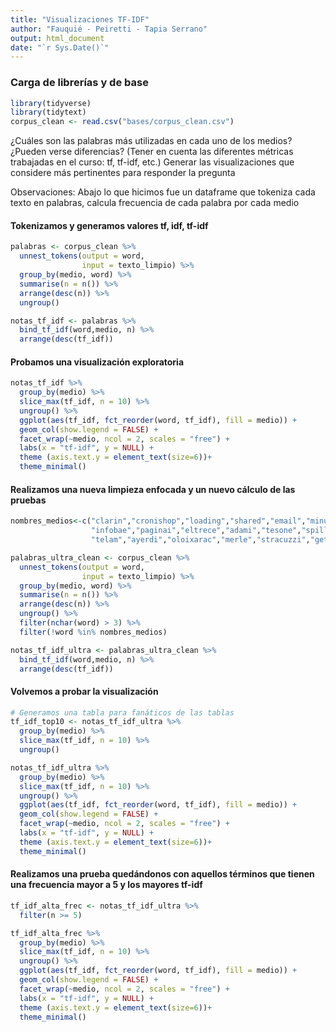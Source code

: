 ```yaml
---
title: "Visualizaciones TF-IDF"
author: "Fauquié - Peiretti - Tapia Serrano"
output: html_document
date: "`r Sys.Date()`"
---
```

### Carga de librerías y de base
```r
library(tidyverse)
library(tidytext)
corpus_clean <- read.csv("bases/corpus_clean.csv")
```

¿Cuáles son las palabras más utilizadas en cada uno de los medios? ¿Pueden verse diferencias? (Tener en cuenta las diferentes métricas trabajadas en el curso: tf, tf-idf, etc.) Generar las visualizaciones que considere más pertinentes para responder la pregunta

Observaciones: Abajo lo que hicimos fue un dataframe que tokeniza cada texto en
palabras, calcula frecuencia de cada palabra  por cada medio

#### Tokenizamos y generamos valores tf, idf, tf-idf
```r
palabras <- corpus_clean %>%
  unnest_tokens(output = word, 
                input = texto_limpio) %>%
  group_by(medio, word) %>%
  summarise(n = n()) %>%
  arrange(desc(n)) %>%
  ungroup()

notas_tf_idf <- palabras %>%
  bind_tf_idf(word,medio, n) %>% 
  arrange(desc(tf_idf))

```

#### Probamos una visualización exploratoria
```r
notas_tf_idf %>%
  group_by(medio) %>%
  slice_max(tf_idf, n = 10) %>%
  ungroup() %>%
  ggplot(aes(tf_idf, fct_reorder(word, tf_idf), fill = medio)) +
  geom_col(show.legend = FALSE) +
  facet_wrap(~medio, ncol = 2, scales = "free") +
  labs(x = "tf-idf", y = NULL) +
  theme (axis.text.y = element_text(size=6))+
  theme_minimal()
```
#### Realizamos una nueva limpieza enfocada y un nuevo cálculo de las pruebas
```r
nombres_medios<-c("clarin","cronishop","loading","shared","email","minutouno",
                  "infobae","paginai","eltrece","adami","tesone","spillman","reuters",
                  "telam","ayerdi","oloixarac","merle","stracuzzi","getty","foglia")

palabras_ultra_clean <- corpus_clean %>% 
  unnest_tokens(output = word, 
                input = texto_limpio) %>%
  group_by(medio, word) %>%
  summarise(n = n()) %>%
  arrange(desc(n)) %>%
  ungroup() %>% 
  filter(nchar(word) > 3) %>%
  filter(!word %in% nombres_medios)

notas_tf_idf_ultra <- palabras_ultra_clean %>%
  bind_tf_idf(word,medio, n) %>% 
  arrange(desc(tf_idf))
```

#### Volvemos a probar la visualización
```r
# Generamos una tabla para fanáticos de las tablas
tf_idf_top10 <- notas_tf_idf_ultra %>%
  group_by(medio) %>%
  slice_max(tf_idf, n = 10) %>%
  ungroup()

notas_tf_idf_ultra %>%
  group_by(medio) %>%
  slice_max(tf_idf, n = 10) %>%
  ungroup() %>%
  ggplot(aes(tf_idf, fct_reorder(word, tf_idf), fill = medio)) +
  geom_col(show.legend = FALSE) +
  facet_wrap(~medio, ncol = 2, scales = "free") +
  labs(x = "tf-idf", y = NULL) +
  theme (axis.text.y = element_text(size=6))+
  theme_minimal()
```

#### Realizamos una prueba quedándonos con aquellos términos que tienen una frecuencia mayor a 5 y los mayores tf-idf
```r
tf_idf_alta_frec <- notas_tf_idf_ultra %>% 
  filter(n >= 5)

tf_idf_alta_frec %>%
  group_by(medio) %>%
  slice_max(tf_idf, n = 10) %>%
  ungroup() %>%
  ggplot(aes(tf_idf, fct_reorder(word, tf_idf), fill = medio)) +
  geom_col(show.legend = FALSE) +
  facet_wrap(~medio, ncol = 2, scales = "free") +
  labs(x = "tf-idf", y = NULL) +
  theme (axis.text.y = element_text(size=6))+
  theme_minimal()
```


